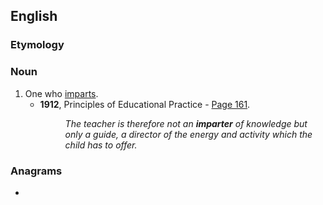 ==English==

===Etymology===
{{suffix|en|impart|er}}

===Noun===
{{en-noun}}

# One who [[impart]]s.
#* '''1912''', Principles of Educational Practice - [http://books.google.co.uk/books?id=A7whLvSECaIC&q=%22imparter+of+knowledge%22&dq=%22imparter+of+knowledge%22&lr=&pgis=1 Page 161].
#*: ''The teacher is therefore not an '''imparter''' of knowledge but only a guide, a director of the energy and activity which the child has to offer.''

===Anagrams===
* {{anagrams|en|trampier}}
